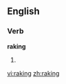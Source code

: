 
==English==

===Verb===
'''raking'''

# {{present participle of|[[rake]]}}

[[vi:raking]]
[[zh:raking]]